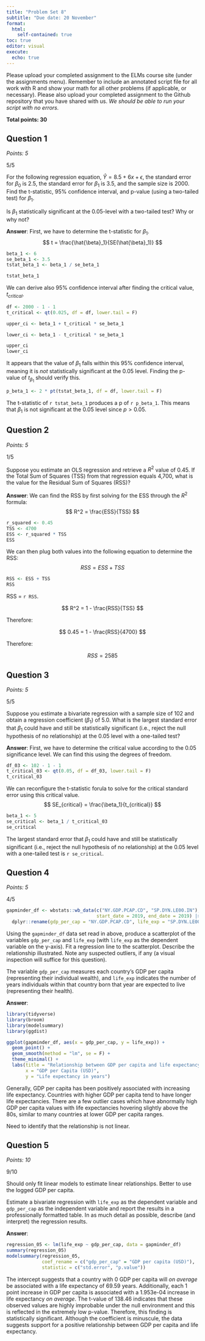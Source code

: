 ```yaml
---
title: "Problem Set 8"
subtitle: "Due date: 20 November"
format: 
  html:
    self-contained: true
toc: true
editor: visual
execute: 
  echo: true
---
```


Please upload your completed assignment to the ELMs course site (under the assignments menu). Remember to include an annotated script file for all work with R and show your math for all other problems (if applicable, or necessary). Please also upload your completed assignment to the Github repository that you have shared with us. *We should be able to run your script with no errors.*

**Total points: 30**

## Question 1

*Points: 5*

::: callout-note
5/5
:::

For the following regression equation, $\hat{Y} = 8.5 + 6x + \epsilon$, the standard error for $\beta_0$ is 2.5, the standard error for $\beta_1$ is 3.5, and the sample size is 2000. Find the t-statistic, 95% confidence interval, and p-value (using a two-tailed test) for $\beta_1$.

Is $\beta_1$ statistically significant at the 0.05-level with a two-tailed test? Why or why not?

**Answer**: First, we have to determine the t-statistic for $\beta_1$. $$
t = \frac{\hat{\beta}_1}{SE(\hat{\beta}_1)}
$$

```r
beta_1 <- 6
se_beta_1 <- 3.5
tstat_beta_1 <- beta_1 / se_beta_1

tstat_beta_1
```

We can derive also 95% confidence interval after finding the critical value, $t_{critical}$.

```r
df <- 2000 - 1 - 1
t_critical <- qt(0.025, df = df, lower.tail = F)

upper_ci <- beta_1 + t_critical * se_beta_1

lower_ci <- beta_1 - t_critical * se_beta_1

upper_ci
lower_ci
```

It appears that the value of $\beta_1$ falls within this 95% confidence interval, meaning it is *not* statistically significant at the 0.05 level. Finding the p-value of $t_{\beta_1}$ should verify this.

```r
p_beta_1 <- 2 * pt(tstat_beta_1, df = df, lower.tail = F)
```

The t-statistic of `r tstat_beta_1` produces a p of `r p_beta_1`. This means that $\beta_1$ is not significant at the 0.05 level since $p > 0.05$.

## Question 2

*Points: 5*

::: callout-note
1/5
:::

Suppose you estimate an OLS regression and retrieve a $R^2$ value of 0.45. If the Total Sum of Squares (TSS) from that regression equals 4,700, what is the value for the Residual Sum of Squares (RSS)?

**Answer**: We can find the RSS by first solving for the ESS through the $R^2$ formula: $$
R^2 = \frac{ESS}{TSS}
$$

```r
r_squared <- 0.45
TSS <- 4700
ESS <- r_squared * TSS
ESS
```

We can then plug both values into the following equation to determine the RSS: $$
{RSS} = {ESS} + {TSS}
$$

```r
RSS <- ESS + TSS
RSS
```

RSS = `r RSS`.

::: callout-note
$$
R^2 = 1 - \frac{RSS}{TSS}
$$

Therefore:

$$
0.45 = 1 - \frac{RSS}{4700}
$$

Therefore:

$$
RSS = 2585
$$
:::

## Question 3

*Points: 5*

::: callout-note
5/5
:::

Suppose you estimate a bivariate regression with a sample size of 102 and obtain a regression coefficient ($\beta_1$) of 5.0. What is the largest standard error that $\beta_1$ could have and still be statistically significant (i.e., reject the null hypothesis of no relationship) at the 0.05 level with a one-tailed test?

**Answer**: First, we have to determine the critical value according to the 0.05 significance level. We can find this using the degrees of freedom.

```r
df_03 <- 102 - 1 - 1
t_critical_03 <- qt(0.05, df = df_03, lower.tail = F)
t_critical_03
```

We can reconfigure the t-statistic forula to solve for the critical standard error using this critical value. $$
SE_{critical} = \frac{\beta_1}{t_{critical}}
$$

```r
beta_1 <- 5
se_critical <- beta_1 / t_critical_03
se_critical
```

The largest standard error that $\beta_1$ could have and still be statistically significant (i.e., reject the null hypothesis of no relationship) at the 0.05 level with a one-tailed test is `r se_critical`.

## Question 4

*Points: 5*

::: callout-note
4/5
:::

```r
gapminder_df <- wbstats::wb_data(c("NY.GDP.PCAP.CD", "SP.DYN.LE00.IN"),
                                 start_date = 2019, end_date = 2019) |> 
  dplyr::rename(gdp_per_cap = "NY.GDP.PCAP.CD", life_exp = "SP.DYN.LE00.IN")
```

Using the `gapminder_df` data set read in above, produce a scatterplot of the variables `gdp_per_cap` and `life_exp` (with `life_exp` as the dependent variable on the y-axis). Fit a regression line to the scatterplot. Describe the relationship illustrated. Note any suspected outliers, if any (a visual inspection will suffice for this question).

::: callout-note
The variable `gdp_per_cap` measures each country's GDP per capita (representing their individual wealth), and `life_exp` indicates the number of years individuals within that country born that year are expected to live (representing their health).
:::

**Answer**:

```r
library(tidyverse)
library(broom)
library(modelsummary)
library(ggdist)

ggplot(gapminder_df, aes(x = gdp_per_cap, y = life_exp)) + 
  geom_point() + 
  geom_smooth(method = "lm", se = F) + 
  theme_minimal() +
  labs(title = "Relationship between GDP per capita and life expectancy",
       x = "GDP per Capita (USD)",
       y = "Life expectancy in years")
```

Generally, GDP per capita has been positively associated with increasing life expectancy. Countries with higher GDP per capita tend to have longer life expectancies. There are a few outlier cases which have abnormally high GDP per capita values with life expectancies hovering slightly above the 80s, similar to many countries at lower GDP per capita ranges.

::: callout-note
Need to identify that the relationship is not linear.
:::

## Question 5

*Points: 10*

::: callout-note
9/10
:::

::: callout-note
Should only fit linear models to estimate linear relationships. Better to use the logged GDP per capita.
:::

Estimate a bivariate regression with `life_exp` as the dependent variable and `gdp_per_cap` as the independent variable and report the results in a professionally formatted table. In as much detail as possible, describe (and interpret) the regression results.

**Answer**:

```r
regression_05 <- lm(life_exp ~ gdp_per_cap, data = gapminder_df)
summary(regression_05)
modelsummary(regression_05,
             coef_rename = c("gdp_per_cap" = "GDP per capita (USD)"),
             statistic = c("std.error", "p.value"))
```

The intercept suggests that a country with 0 GDP per capita will *on average* be associated with a life expectancy of 69.59 years. Additionally, each 1 point increase in GDP per capita is associated with a 1.953e-04 increase in life expectancy *on average*. The t-value of 138.46 indicates that these observed values are highly improbable under the null environment and this is reflected in the extremely low p-value. Therefore, this finding is statistically significant. Although the coefficient is minuscule, the data suggests support for a positive relationship between GDP per capita and life expectancy.
